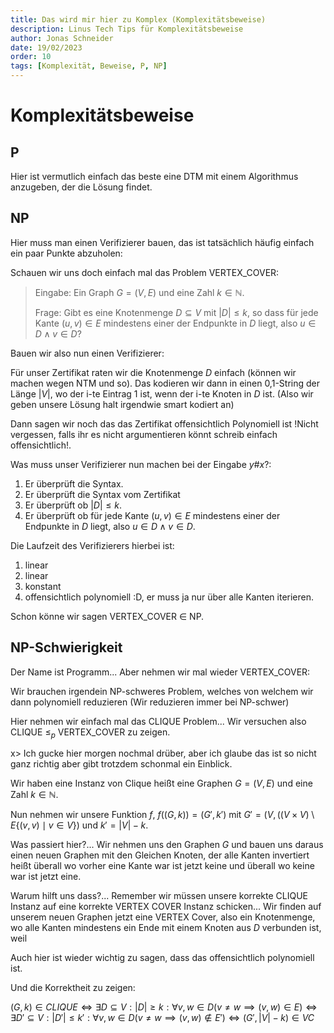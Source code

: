 ```yaml
---
title: Das wird mir hier zu Komplex (Komplexitätsbeweise)
description: Linus Tech Tips für Komplexitätsbeweise
author: Jonas Schneider
date: 19/02/2023
order: 10
tags: [Komplexität, Beweise, P, NP]
---
```


# Komplexitätsbeweise

## P
Hier ist vermutlich einfach das beste eine DTM mit einem Algorithmus anzugeben, der die Lösung findet.

## NP 

Hier muss man einen Verifizierer bauen, das ist tatsächlich häufig einfach ein paar Punkte abzuholen:

Schauen wir uns doch einfach mal das Problem VERTEX_COVER:

> Eingabe: Ein Graph $G = (V, E)$ und eine Zahl $k \in \mathbb{N}$.
>
> Frage: Gibt es eine Knotenmenge $D \subseteq V$ mit $|D| \le k$, so dass für jede Kante $(u, v) \in E$ mindestens einer der Endpunkte in $D$ liegt, also $u \in D \land v \in D$?

<Spoiler>

Bauen wir also nun einen Verifizierer:

Für unser Zertifikat raten wir die Knotenmenge $D$ einfach (können wir machen wegen NTM und so). Das kodieren wir dann in einen 0,1-String der Länge $|V|$, wo der i-te Eintrag 1 ist, wenn der i-te Knoten in $D$ ist.
(Also wir geben unsere Lösung halt irgendwie smart kodiert an)

Dann sagen wir noch das das Zertifikat offensichtlich Polynomiell ist !Nicht vergessen, falls ihr es nicht argumentieren könnt schreib einfach offensichtlich!.

Was muss unser Verifizierer nun machen bei der Eingabe $y\#x$?:
1. Er überprüft die Syntax.
2. Er überprüft die Syntax vom Zertifikat
3. Er überprüft ob $|D| \le k$.
4. Er überprüft ob für jede Kante $(u, v) \in E$ mindestens einer der Endpunkte in $D$ liegt, also $u \in D \land v \in D$.

Die Laufzeit des Verifizierers hierbei ist:
1. linear
2. linear
3. konstant
4. offensichtlich polynomiell :D, er muss ja nur über alle Kanten iterieren.

Schon könne wir sagen VERTEX_COVER $\in$ NP.

</Spoiler>

## NP-Schwierigkeit

Der Name ist Programm... Aber nehmen wir mal wieder VERTEX_COVER:

Wir brauchen irgendein NP-schweres Problem, welches von welchem wir dann polynomiell reduzieren (Wir reduzieren immer bei NP-schwer)

Hier nehmen wir einfach mal das CLIQUE Problem... Wir versuchen also CLIQUE $\le_p$ VERTEX_COVER zu zeigen.

<Spoiler>

x> Ich gucke hier morgen nochmal drüber, aber ich glaube das ist so nicht ganz richtig aber gibt trotzdem schonmal ein Einblick.

Wir haben eine Instanz von Clique heißt eine Graphen $G=(V,E)$ und eine Zahl $k \in \mathbb{N}$.

Nun nehmen wir unsere Funktion $f$, $f((G,k))= (G', k')$ mit $G'=(V, ((V \times V) \setminus E \{ (v,v) \mid v \in V \})$ und $k'= |V| - k$.

Was passiert hier?... Wir nehmen uns den Graphen $G$ und bauen uns daraus einen neuen Graphen mit den Gleichen Knoten, der alle Kanten invertiert heißt überall wo vorher eine Kante war ist jetzt keine und überall wo keine war ist jetzt eine.

Warum hilft uns dass?... Remember wir müssen unsere korrekte CLIQUE Instanz auf eine korrekte VERTEX COVER Instanz schicken... Wir finden auf unserem neuen Graphen jetzt eine VERTEX Cover, also ein Knotenmenge, wo alle Kanten mindestens ein Ende mit einem Knoten aus $D$ verbunden ist, weil 

Auch hier ist wieder wichtig zu sagen, dass das offensichtlich polynomiell ist.

Und die Korrektheit zu zeigen:

$(G, k) \in CLIQUE \iff \exists D \subseteq V: |D| \ge k: \forall v,w \in D (v \neq w \implies (v,w) \in E) \iff \exists D' \subseteq V: |D'| \le k': \forall v,w \in D (v \neq w \implies (v,w) \notin E') \iff (G', |V|-k) \in VC$ 

</Spoiler>
